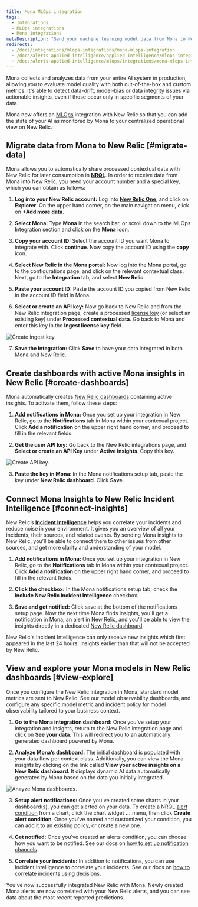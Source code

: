 ```yaml
---
title: Mona MLOps integration
tags:
  - Integrations
  - MLOps integrations
  - Mona integrations
metaDescription: "Send your machine learning model data from Mona to New Relic to understand your model's performance."
redirects:
  - /docs/integrations/mlops-integrations/mona-mlops-integration
  - /docs/alerts-applied-intelligence/applied-intelligence/mlops-integrations/mona-mlops-integration
  - /docs/alerts-applied-intelligence/mlops/integrations/mona-mlops-integration
---
```


Mona collects and analyzes data from your entire AI system in production, allowing you to evaluate model quality with both out-of-the-box and custom metrics. It's able to detect data-drift, model-bias or data integrity issues via actionable insights, even if those occur only in specific segments of your data.

Mona now offers an [MLOps](/docs/alerts-applied-intelligence/mlops/get-started/intro-mlops/) integration with New Relic so that you can add the state of your AI as monitored by Mona to your centralized operational view on New Relic.

## Migrate data from Mona to New Relic [#migrate-data]

Mona allows you to automatically share processed contextual data with New Relic for later consumption in **[NRQL](/docs/query-your-data/nrql-new-relic-query-language/get-started/nrql-syntax-clauses-functions/)**. In order to receive data from Mona into New Relic, you need your account number and a special key, which you can obtain as follows:

1. **Log into your New Relic account:** Log into **[New Relic One](https://one.newrelic.com)**, and click on **Explorer**. On the upper hand corner, on the main navigation menu, click on **+Add more data**.

2. **Select Mona:** Type **Mona** in the search bar, or scroll down to the MLOps Integration section and click on the **Mona** icon.

3. **Copy your account ID:** Select the account ID you want Mona to integrate with. Click **continue**. Now copy the account ID using the **copy** icon.

4. **Select New Relic in the Mona portal:** Now log into the Mona portal, go to the configurations page, and click on the relevant contextual class. Next, go to the **Integration** tab, and select **New Relic**.

5. **Paste your account ID:** Paste the account ID you copied from New Relic in the account ID field in Mona.

6. **Select or create an API key:** Now go back to New Relic and from the New Relic integration page, create a processed [license key](/docs/apis/intro-apis/new-relic-api-keys/#ingest-license-key) (or select an existing key) under **Processed contextual data**. Go back to Mona and enter this key in the **Ingest license key** field.

![Create ingest key.](src/images/mona01.png 'Create ingest key')

7. **Save the integration:** Click **Save** to have your data integrated in both Mona and New Relic.

## Create dashboards with active Mona insights in New Relic [#create-dashboards]

Mona automatically creates [New Relic dashboards](/docs/query-your-data/explore-query-data/dashboards/introduction-dashboards/) containing active insights. To activate them, follow these steps:

1. **Add notifications in Mona:** Once you set up your integration in New Relic, go to the **Notifications** tab in Mona within your contexual project. Click **Add a notification** on the upper right hand corner, and proceed to fill in the relevant fields.

2. **Get the user API key:** Go back to the New Relic integrations page, and **Select or create an API Key** under **Active insights**. Copy this key.

![Create API key.](src/images/mona02.png 'Create API key')

3. **Paste the key in Mona**: In the Mona notifications setup tab, paste the key under **New Relic dashboard**. Click **Save**.

## Connect Mona Insights to New Relic Incident Intelligence [#connect-insights]

New Relic’s **[Incident Intelligence](/docs/alerts-applied-intelligence/applied-intelligence/incident-intelligence/get-started-incident-intelligence/#get-started)** helps you correlate your incidents and reduce noise in your environment. It gives you an overview of all your incidents, their sources, and related events. By sending Mona insights to New Relic, you’ll be able to connect them to other issues from other sources, and get more clarity and understanding of your model.

1. **Add notifications in Mona:** Once you set up your integration in New Relic, go to the **Notifications** tab in Mona within your contexual project. Click **Add a notification** on the upper right hand corner, and proceed to fill in the relevant fields.

2. **Click the checkbox:** In the Mona notifications setup tab, check the **include New Relic Incident Intelligence** checkbox.

3. **Save and get notified:** Click save at the bottom of the notifications setup page. Now the next time Mona finds insights, you'll get a notification in Mona, an alert in New Relic, and you'll be able to view the insights directly in a dedicated [New Relic dashboard](/docs/query-your-data/explore-query-data/dashboards/introduction-dashboards/).

<Callout variant="Sending Older Insights">
  New Relic's Incident Intelligence can only receive new insights which first
  appeared in the last 24 hours. Insights earlier than that will not be accepted
  by New Relic.
</Callout>

## View and explore your Mona models in New Relic dashboards [#view-explore]

Once you configure the New Relic integration in Mona, standard model metrics are sent to New Relic. See our model observability dashboards, and configure any specific model metric and incident policy for model observability tailored to your business context.

1. **Go to the Mona integration dashboard:** Once you’ve setup your integration and insights, return to the New Relic integration page and click on **See your data**. This will redirect you to an automatically generated dashboard powered by Mona.

2. **Analyze Mona’s dashboard:** The initial dashboard is populated with your data flow per context class. Additionally, you can view the Mona insights by clicking on the link called **View your active insights on a New Relic dashboard**. It displays dynamic AI data automatically generated by Mona based on the data you initially integrated.

![Anayze Mona dashboards.](src/images/mona03.png 'Anayze Mona dashboards')

3. **Setup alert notifications:** Once you've created some charts in your dashboard(s), you can get alerted on your data. To create a NRQL [alert condition](/docs/alerts-applied-intelligence/new-relic-alerts/alert-conditions/create-alert-conditions/) from a chart, click the chart widget **...** menu, then click **Create alert condition**. Once you've named and customized your condition, you can add it to an existing policy, or create a new one.

4. **Get notified:** Once you've created an alerts condition, you can choose how you want to be notified. See our docs on [how to set up notification channels](/docs/alerts-applied-intelligence/new-relic-alerts/alert-notifications/notification-channels-control-where-send-alerts/).

5. **Correlate your incidents:** In addition to notifications, you can use Incident Intelligence to correlate your incidents. See our docs on [how to correlate incidents using decisions](/docs/alerts-applied-intelligence/applied-intelligence/incident-intelligence/change-applied-intelligence-correlation-logic-decisions/).

You’ve now successfully integrated New Relic with Mona. Newly created Mona alerts are now correlated with your New Relic alerts, and you can see data about the most recent reported predictions.
